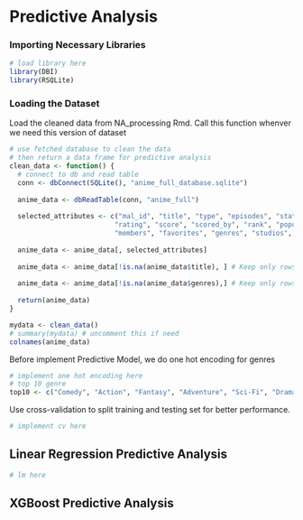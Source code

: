 # Predictive Analysis

### Importing Necessary Libraries

```r
# load library here
library(DBI)
library(RSQLite)
```

### **Loading the Dataset**

Load the cleaned data from NA_processing Rmd. Call this function whenver we need this version of dataset

```r
# use fetched database to clean the data
# then return a data frame for predictive analysis
clean_data <- function() {
  # connect to db and read table
  conn <- dbConnect(SQLite(), "anime_full_database.sqlite")
  
  anime_data <- dbReadTable(conn, "anime_full")
  
  selected_attributes <- c("mal_id", "title", "type", "episodes", "status", 
                          "rating", "score", "scored_by", "rank", "popularity", 
                          "members", "favorites", "genres", "studios", "producers")
  
  anime_data <- anime_data[, selected_attributes]
 
  anime_data <- anime_data[!is.na(anime_data$title), ] # Keep only rows where title is NOT missing
  
  anime_data <- anime_data[!is.na(anime_data$genres),] # Keep only rows where genres is NOT missing
  
  return(anime_data)
}

mydata <- clean_data()
# summary(mydata) # uncomment this if need
colnames(anime_data)

```

Before implement Predictive Model, we do one hot encoding for genres

```r
# implement one hot encoding here
# top 10 genre
top10 <- c("Comedy", "Action", "Fantasy", "Adventure", "Sci-Fi", "Drama", "Romance", "Hentai", "Supernatural", "Slice of Life")
```

Use cross-validation to split training and testing set for better performance.

```r
# implement cv here
```

## Linear Regression Predictive Analysis

```r
# lm here
```

## XGBoost Predictive Analysis

```r

```
